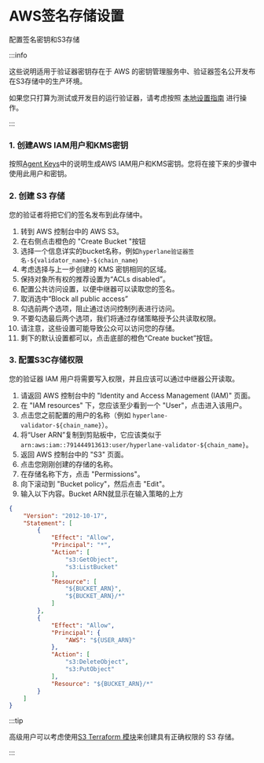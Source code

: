 # AWS签名存储设置

配置签名密钥和S3存储

:::info

这些说明适用于验证器密钥存在于 AWS 的密钥管理服务中、验证器签名公开发布在S3存储中的生产环境。

如果您只打算为测试或开发目的运行验证器，请考虑按照 [本地设置指南](../../guides/deploy-hyperlane-local-agents.mdx) 进行操作。

:::

### 1. 创建AWS IAM用户和KMS密钥

按照[Agent Keys](../set-up-agent-keys.mdx)中的说明生成AWS IAM用户和KMS密钥。您将在接下来的步骤中使用此用户和密钥。

### 2. 创建 S3 存储

您的验证者将把它们的签名发布到此存储中。

1. 转到 AWS 控制台中的 AWS S3。
2. 在右侧点击橙色的 "Create Bucket "按钮
3. 选择一个信息详实的bucket名称，例如`hyperlane验证器签名-${validator_name}-$｛chain_name｝`
4. 考虑选择与上一步创建的 KMS 密钥相同的区域。
5. 保持对象所有权的推荐设置为“ACLs disabled”。
6. 配置公共访问设置，以便中继器可以读取您的签名。
1. 取消选中“Block all public access”
2. 勾选前两个选项，阻止通过访问控制列表进行访问。
3. 不要勾选最后两个选项，我们将通过存储策略授予公共读取权限。
4. 请注意，这些设置可能导致公众可以访问您的存储。
11. 剩下的默认设置都可以，点击底部的橙色“Create bucket”按钮。

### 3. 配置S3C存储权限

您的验证器 IAM 用户将需要写入权限，并且应该可以通过中继器公开读取。

1. 请返回 AWS 控制台中的 "Identity and Access Management (IAM)" 页面。
2. 在 "IAM resources" 下，您应该至少看到一个 "User"，点击进入该用户。
3. 点击您之前配置的用户的名称（例如 `hyperlane-validator-${chain_name}`）。
4. 将“User ARN”复制到剪贴板中，它应该类似于 `arn:aws:iam::791444913613:user/hyperlane-validator-${chain_name}`。
5. 返回 AWS 控制台中的 "S3" 页面。
6. 点击您刚刚创建的存储的名称。
7. 在存储名称下方，点击 "Permissions"。
8. 向下滚动到 "Bucket policy"，然后点击 "Edit"。
9. 输入以下内容。Bucket ARN就显示在输入策略的上方

```json
{
    "Version": "2012-10-17",
    "Statement": [
        {
            "Effect": "Allow",
            "Principal": "*",
            "Action": [
                "s3:GetObject",
                "s3:ListBucket"
            ],
            "Resource": [
                "${BUCKET_ARN}",
                "${BUCKET_ARN}/*"
            ]
        },
        {
            "Effect": "Allow",
            "Principal": {
                "AWS": "${USER_ARN}"
            },
            "Action": [
                "s3:DeleteObject",
                "s3:PutObject"
            ],
            "Resource": "${BUCKET_ARN}/*"
        }
    ]
}
```

:::tip

高级用户可以考虑使用[S3 Terraform 模块](../deploy-with-terraform.mdx#iam--kms)来创建具有正确权限的 S3 存储。

:::
